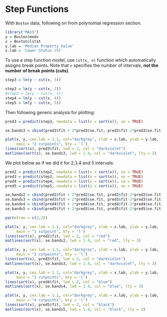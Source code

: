 # Step Functions

With `Boston` data, following on from polynomial regression section.

```r
library("MASS")
y = Boston$medv
x = Boston$lstat
y.lab = 'Median Property Value'
x.lab = 'Lower Status (%)'
```

To use a step function model, use `cut(x, n)` function which automatically assigns break points. Note that `n` specifies the number of intervals, **not the number of break points (cuts)**.

```r
step3 = lm(y ~ cut(x, 3))
```

```r
step2 = lm(y ~ cut(x, 2))
#step3 = lm(y ~ cut(x, 3))
step4 = lm(y ~ cut(x, 4))
step5 = lm(y ~ cut(x, 5))
```

Then following generic analysis for plotting:

```r
pred3 = predict(step3, newdata = list(x = sort(x)), se = TRUE)

se.bands3 = cbind(pred3$fit + 2*pred3$se.fit, pred3$fit-2*pred3$se.fit)

plot(x, y, cex.lab = 1.1, col="darkgrey", xlab = x.lab, ylab = y.lab,
     main = "2 cutpoints", bty = 'l')
lines(sort(x), pred3$fit, lwd = 2, col = "darkviolet")
matlines(sort(x), se.bands3, lwd = 1.4, col = "darkviolet", lty = 3)
```

We plot below as if we did it for 2,3,4 and 5 intervals:

```r
pred2 = predict(step2, newdata = list(x = sort(x)), se = TRUE)
pred3 = predict(step3, newdata = list(x = sort(x)), se = TRUE)
pred4 = predict(step4, newdata = list(x = sort(x)), se = TRUE)
pred5 = predict(step5, newdata = list(x = sort(x)), se = TRUE)

se.bands2 = cbind(pred2$fit + 2*pred2$se.fit, pred2$fit-2*pred2$se.fit)
se.bands3 = cbind(pred3$fit + 2*pred3$se.fit, pred3$fit-2*pred3$se.fit)
se.bands4 = cbind(pred4$fit + 2*pred4$se.fit, pred4$fit-2*pred4$se.fit)
se.bands5 = cbind(pred5$fit + 2*pred5$se.fit, pred5$fit-2*pred5$se.fit)

par(mfrow = c(2,2))

plot(x, y, cex.lab = 1.1, col="darkgrey", xlab = x.lab, ylab = y.lab,
     main = "1 cutpoint", bty = 'l')
lines(sort(x), pred2$fit, lwd = 2, col = "red")
matlines(sort(x), se.bands2, lwd = 1.4, col = "red", lty = 3)

plot(x, y, cex.lab = 1.1, col="darkgrey", xlab = x.lab, ylab = y.lab,
     main = "2 cutpoints", bty = 'l')
lines(sort(x), pred3$fit, lwd = 2, col = "darkviolet")
matlines(sort(x), se.bands3, lwd = 1.4, col = "darkviolet", lty = 3)

plot(x, y, cex.lab = 1.1, col="darkgrey", xlab = x.lab, ylab = y.lab,
     main = "3 cutpoints", bty = 'l')
lines(sort(x), pred4$fit, lwd = 2, col = "blue")
matlines(sort(x), se.bands4, lwd = 1.4, col = "blue", lty = 3)

plot(x, y, cex.lab = 1.1, col="darkgrey", xlab = x.lab, ylab = y.lab,
     main = "4 cutpoints", bty = 'l')
lines(sort(x), pred5$fit, lwd = 2, col = "black")
matlines(sort(x), se.bands5, lwd = 1.4, col = "black", lty = 3)
```